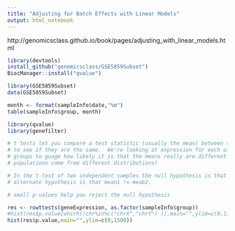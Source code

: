 ```yaml
---
title: "Adjusting for Batch Effects with Linear Models"
output: html_notebook
---
```


http://genomicsclass.github.io/book/pages/adjusting_with_linear_models.html

```r
library(devtools)
install_github("genomicsclass/GSE5859Subset")
BiocManager::install("qvalue")
```


```r
library(GSE5859Subset)
data(GSE5859Subset)

```
```r
month <- format(sampleInfo$date,"%m")
table(sampleInfo$group, month)
```

```r
library(qvalue)
library(genefilter)

# t tests let you compare a test statistic (usually the mean) between two sample populations
# to see if they are the same.  We're looking at expression for each of 24 genes across two 
# groups to guage how likely it is that the means really are different (and therefore the 
# populations come from different distributions)

# In the t-test of two independent samples the null hypothesis is that mean1 = mean2 and the
# alternate hypothesis is that mean1 != meab2.

# small p-values help you reject the null hypothesis

res <- rowttests(geneExpression, as.factor(sampleInfo$group))
#hist(res$p.value[which(!chr%in%c("chrX","chrY") )],main="",ylim=c(0,1300))
hist(res$p.value,main="",ylim=c(0,1500))



```


```r

```

